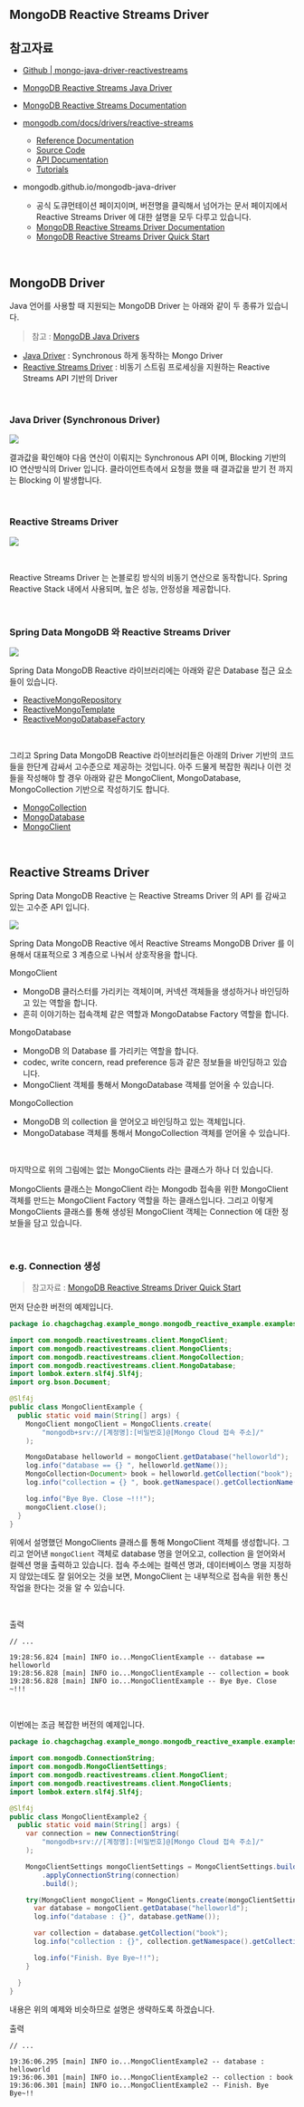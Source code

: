 ## MongoDB Reactive Streams Driver

## 참고자료

- [Github | mongo-java-driver-reactivestreams](https://github.com/mongodb/mongo-java-driver-reactivestreams/tree/master)

- [MongoDB Reactive Streams Java Driver](https://mongodb.github.io/mongo-java-driver-reactivestreams/)
- [MongoDB Reactive Streams Documentation](https://mongodb.github.io/mongo-java-driver/5.0/driver-reactive/)
- [mongodb.com/docs/drivers/reactive-streams](https://www.mongodb.com/docs/drivers/reactive-streams/)
  - [Reference Documentation](https://mongodb.github.io/mongo-java-driver/5.0)
  - [Source Code](https://github.com/mongodb/mongo-java-driver/tree/master/driver-reactive-streams/)
  - [API Documentation](https://mongodb.github.io/mongo-java-driver/5.0/apidocs/mongodb-driver-reactivestreams/)
  - [Tutorials](https://mongodb.github.io/mongo-java-driver/5.0/driver-reactive/tutorials/)
- mongodb.github.io/mongodb-java-driver 
  - 공식 도큐먼테이션 페이지이며, 버전명을 클릭해서 넘어가는 문서 페이지에서 Reactive Streams Driver 에 대한 설명을 모두 다루고 있습니다.
  - [MongoDB Reactive Streams Driver Documentation](https://mongodb.github.io/mongo-java-driver/5.0/driver-reactive/)
  - [MongoDB Reactive Streams Driver Quick Start](https://mongodb.github.io/mongo-java-driver/5.0/driver-reactive/getting-started/quick-start/)

<br/>




## MongoDB Driver
Java 언어를 사용할 때 지원되는 MongoDB Driver 는 아래와 같이 두 종류가 있습니다. 

> 참고 : [MongoDB Java Drivers](https://www.mongodb.com/docs/drivers/java-drivers/)

-  [Java Driver](https://www.mongodb.com/docs/drivers/java/sync/current) : Synchronous 하게 동작하는 Mongo Driver
- [Reactive Streams Driver](https://www.mongodb.com/docs/drivers/reactive-streams/) : 비동기 스트림 프로세싱을 지원하는 Reactive Streams API 기반의 Driver

<br/>



### Java Driver (Synchronous Driver)

![](./img/mongodb-reactive-streams-driver/synchronous-java-driver.png)

결과값을 확인해야 다음 연산이 이뤄지는 Synchronous API 이며, Blocking 기반의 IO 연산방식의 Driver 입니다. 클라이언트측에서 요청을 했을 때 결과값을 받기 전 까지는 Blocking 이 발생합니다.<br/>

<br/>



### Reactive Streams Driver

![](./img/mongodb-reactive-streams-driver/reactive-streams-driver.png)

<br/>

Reactive Streams Driver 는 논블로킹 방식의 비동기 연산으로 동작합니다. Spring Reactive Stack 내에서 사용되며, 높은 성능, 안정성을 제공합니다.<br/>

<br/>



### Spring Data MongoDB 와 Reactive Streams Driver

![](./img/mongodb-reactive-streams-driver/spring-data-mongo-reactive-and-reactive-driver.png)

Spring Data MongoDB Reactive 라이브러리에는 아래와 같은 Database 접근 요소들이 있습니다.

- [ReactiveMongoRepository](https://docs.spring.io/spring-data/mongodb/docs/current/api/org/springframework/data/mongodb/repository/ReactiveMongoRepository.html)
- [ReactiveMongoTemplate](https://docs.spring.io/spring-data/mongodb/docs/current/api/org/springframework/data/mongodb/core/ReactiveMongoTemplate.html)
- [ReactiveMongoDatabaseFactory](https://docs.spring.io/spring-data/mongodb/docs/current/api/org/springframework/data/mongodb/ReactiveMongoDatabaseFactory.html)

<br/>



그리고 Spring Data MongoDB Reactive 라이브러리들은 아래의 Driver 기반의 코드들을 한단계 감싸서 고수준으로 제공하는 것입니다. 아주 드물게 복잡한 쿼리나 이런 것들을 작성해야 할 경우 아래와 같은 MongoClient, MongoDatabase, MongoCollection 기반으로 작성하기도 합니다.<br/>

- [MongoCollection](https://mongodb.github.io/mongo-java-driver/4.0/apidocs/mongodb-driver-reactivestreams/com/mongodb/reactivestreams/client/MongoCollection)
- [MongoDatabase](https://mongodb.github.io/mongo-java-driver/4.0/apidocs/mongodb-driver-reactivestreams/com/mongodb/reactivestreams/client/MongoDatabase.html)
- [MongoClient](https://mongodb.github.io/mongo-java-driver/4.0/apidocs/mongodb-driver-reactivestreams/com/mongodb/reactivestreams/client/MongoClient.html)

<br/>



## Reactive Streams Driver

Spring Data MongoDB Reactive 는 Reactive Streams Driver 의 API 를 감싸고 있는 고수준 API 입니다.

![](./img/mongodb-reactive-streams-driver/reactive-streams-driver-stack.png)



Spring Data MongoDB Reactive 에서 Reactive Streams MongoDB Driver 를 이용해서 대표적으로 3 계층으로 나눠서 상호작용을 합니다.



MongoClient

- MongoDB 클러스터를 가리키는 객체이며, 커넥션 객체들을 생성하거나 바인딩하고 있는 역할을 합니다.
- 흔히 이야기하는 접속객체 같은 역할과 MongoDatabse Factory 역할을 합니다.

MongoDatabase

- MongoDB 의 Database 를 가리키는 역할을 합니다.
- codec, write concern, read preference 등과 같은 정보들을 바인딩하고 있습니다.
- MongoClient 객체를 통해서 MongoDatabase 객체를 얻어올 수 있습니다.

MongoCollection

- MongoDB 의 collection 을 얻어오고 바인딩하고 있는 객체입니다.
- MongoDatabase 객체를 통해서 MongoCollection 객체를 얻어올 수 있습니다.

<br/>



마지막으로 위의 그림에는 없는 MongoClients 라는 클래스가 하나 더 있습니다.<br/>

MongoClients 클래스는 MongoClient 라는 Mongodb 접속을 위한 MongoClient 객체를 만드는 MongoClient Factory 역할을 하는 클래스입니다. 그리고 이렇게 MongoClients 클래스를 통해 생성된 MongoClient 객체는 Connection 에 대한 정보들을 담고 있습니다.<br/>

<br/>



### e.g. Connection 생성 

> 참고자료 : [MongoDB Reactive Streams Driver Quick Start](https://mongodb.github.io/mongo-java-driver/5.0/driver-reactive/getting-started/quick-start/)

먼저 단순한 버전의 예제입니다.

```java
package io.chagchagchag.example_mongo.mongodb_reactive_example.examples;

import com.mongodb.reactivestreams.client.MongoClient;
import com.mongodb.reactivestreams.client.MongoClients;
import com.mongodb.reactivestreams.client.MongoCollection;
import com.mongodb.reactivestreams.client.MongoDatabase;
import lombok.extern.slf4j.Slf4j;
import org.bson.Document;

@Slf4j
public class MongoClientExample {
  public static void main(String[] args) {
    MongoClient mongoClient = MongoClients.create(
        "mongodb+srv://[계정명]:[비밀번호]@[Mongo Cloud 접속 주소]/"
    );

    MongoDatabase helloworld = mongoClient.getDatabase("helloworld");
    log.info("database == {} ", helloworld.getName());
    MongoCollection<Document> book = helloworld.getCollection("book");
    log.info("collection = {} ", book.getNamespace().getCollectionName());

    log.info("Bye Bye. Close ~!!!");
    mongoClient.close();
  }
}
```

위에서 설명했던 MongoClients 클래스를 통해 MongoClient 객체를 생성합니다. 그리고 얻어낸 `mongoClient` 객체로 database 명을 얻어오고, collection 을 얻어와서 컬렉션 명을 출력하고 있습니다. 접속 주소에는 컬렉션 명과, 데이터베이스 명을 지정하지 않았는데도 잘 읽어오는 것을 보면, MongoClient 는 내부적으로 접속을 위한 통신작업을 한다는 것을 알 수 있습니다.<br/>

<br/>



출력

```plain
// ...

19:28:56.824 [main] INFO io...MongoClientExample -- database == helloworld 
19:28:56.828 [main] INFO io...MongoClientExample -- collection = book 
19:28:56.828 [main] INFO io...MongoClientExample -- Bye Bye. Close ~!!!
```

<br/>



이번에는 조금 복잡한 버전의 예제입니다.

```java
package io.chagchagchag.example_mongo.mongodb_reactive_example.examples;

import com.mongodb.ConnectionString;
import com.mongodb.MongoClientSettings;
import com.mongodb.reactivestreams.client.MongoClient;
import com.mongodb.reactivestreams.client.MongoClients;
import lombok.extern.slf4j.Slf4j;

@Slf4j
public class MongoClientExample2 {
  public static void main(String[] args) {
    var connection = new ConnectionString(
        "mongodb+srv://[계정명]:[비밀번호]@[Mongo Cloud 접속 주소]/"
    );

    MongoClientSettings mongoClientSettings = MongoClientSettings.builder()
        .applyConnectionString(connection)
        .build();

    try(MongoClient mongoClient = MongoClients.create(mongoClientSettings)){
      var database = mongoClient.getDatabase("helloworld");
      log.info("database : {}", database.getName());

      var collection = database.getCollection("book");
      log.info("collection : {}", collection.getNamespace().getCollectionName());

      log.info("Finish. Bye Bye~!!");
    }

  }
}
```

내용은 위의 예제와 비슷하므로 설명은 생략하도록 하겠습니다.<br/>



출력

```plain
// ...

19:36:06.295 [main] INFO io...MongoClientExample2 -- database : helloworld
19:36:06.301 [main] INFO io...MongoClientExample2 -- collection : book
19:36:06.301 [main] INFO io...MongoClientExample2 -- Finish. Bye Bye~!!
```

<br/>







